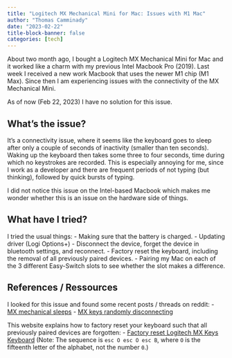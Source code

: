 ```yaml
---
title: "Logitech MX Mechanical Mini for Mac: Issues with M1 Mac"
author: "Thomas Camminady"
date: "2023-02-22"
title-block-banner: false
categories: [tech]
---
```


About two month ago, I bought a Logitech MX Mechanical Mini for Mac and it worked like a charm with my previous Intel Macbook Pro (2019).
Last week I received a new work Macbook that uses the newer M1 chip (M1 Max). Since then I am experiencing issues with the connectivity of the MX Mechanical Mini.

As of now (Feb 22, 2023) I have no solution for this issue.


## What's the issue?
It's a connectivity issue, where it seems like the keyboard goes to sleep after only a couple of seconds of inactivity (smaller than ten seconds). Waking up the keyboard then takes some three to four seconds, time during which no keystrokes are recorded.
This is especially annoying for me, since I work as a developer and there are frequent periods of not typing (but thinking), followed by quick bursts of typing.

I did not notice this issue on the Intel-based Macbook which makes me wonder whether this is an issue on the hardware side of things.

## What have I tried?
I tried the usual things:
- Making sure that the battery is charged.
- Updating driver (Logi Options+)
- Disconnect the device, forget the device in bluetooth settings, and reconnect.
- Factory reset the keyboard, including the removal of all previously paired devices.
- Pairing my Mac on each of the 3 different Easy-Switch slots to see whether the slot makes a difference.




## References / Ressources
I looked for this issue and found some recent posts / threads on reddit:
- [MX mechanical sleeps](tab:https://www.reddit.com/r/logitech/comments/x7g2tb/mx_mechanical_sleeps/)
- [MX keys randomly disconnecting](tab:https://www.reddit.com/r/logitech/comments/pz3hf6/mx_keys_randomly_disconnecting/)

This website explains how to factory reset your keyboard such that all previously paired devices are forgotten:
- [Factory reset Logitech MX Keys Keyboard](tab:https://ernestojeh.com/factory-reset-mx-keys) (Note: The sequence is `esc O esc O esc B`, where `O` is the fifteenth letter of the alphabet, not the number `0`.)
